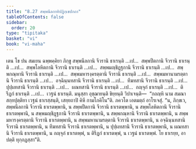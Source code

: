 ```yaml
---
title: "8.27 สพฺพนีลกาทิปฏิกฺเขปกถา"
tableOfContents: false
sidebar:
  order: 20
type: "tipitaka"
basket: "vi"
book: "vi-maha"
---
```



<DynamicBreadcrumb />

<Division number="372" book="vi-maha">

<Paragraph number="1720" book="vi-maha">
เตน โข ปน สมเยน ฉพฺพคฺคิยา ภิกฺขู สพฺพนีลกานิ จีวรานิ ธาเรนฺติ …เป…  สพฺพปีตกานิ จีวรานิ ธาเรนฺติ …เป…  สพฺพโลหิตกานิ จีวรานิ ธาเรนฺติ …เป…  สพฺพมญฺชิฏฺฐกานิ จีวรานิ ธาเรนฺติ …เป…  สพฺพกณฺหานิ จีวรานิ ธาเรนฺติ …เป…  สพฺพมหารงฺครตฺตานิ จีวรานิ ธาเรนฺติ …เป…  สพฺพมหานามรตฺตานิ จีวรานิ ธาเรนฺติ …เป…  อจฺฉินฺนทสานิ จีวรานิ ธาเรนฺติ …เป…  ทีฆทสานิ จีวรานิ ธาเรนฺติ …เป…  ปุปฺผทสานิ จีวรานิ ธาเรนฺติ …เป…  ผณทสานิ จีวรานิ ธาเรนฺติ …เป…  กญฺจุกํ ธาเรนฺติ …เป…  ติรีฏกํ ธาเรนฺติ …เป…  เวฐนํ ธาเรนฺติ. มนุสฺสา อุชฺฌายนฺติ ขิยฺยนฺติ วิปาเจนฺติ—  “กถญฺหิ นาม สมณา สกฺยปุตฺติยา เวฐนํ ธาเรสฺสนฺติ, เสยฺยถาปิ คิหี กามโภคิโน”ติ. ภควโต เอตมตฺถํ อาโรเจสุํ. “น, ภิกฺขเว, สพฺพนีลกานิ จีวรานิ ธาเรตพฺพานิ, น สพฺพปีตกานิ จีวรานิ ธาเรตพฺพานิ, น สพฺพโลหิตกานิ จีวรานิ ธาเรตพฺพานิ, น สพฺพมญฺชิฏฺฐกานิ จีวรานิ ธาเรตพฺพานิ, น สพฺพกณฺหานิ จีวรานิ ธาเรตพฺพานิ, น สพฺพมหารงฺครตฺตานิ จีวรานิ ธาเรตพฺพานิ, น สพฺพมหานามรตฺตานิ จีวรานิ ธาเรตพฺพานิ, น อจฺฉินฺนทสานิ จีวรานิ ธาเรตพฺพานิ, น ทีฆทสานิ จีวรานิ ธาเรตพฺพานิ, น ปุปฺผทสานิ จีวรานิ ธาเรตพฺพานิ, น ผณทสานิ จีวรานิ ธาเรตพฺพานิ, น กญฺจุกํ ธาเรตพฺพํ, น ติรีฏกํ ธาเรตพฺพํ, น เวฐนํ ธาเรตพฺพํ. โย ธาเรยฺย, อาปตฺติ ทุกฺกฏสฺสา”ติ.
</Paragraph>
</Division>